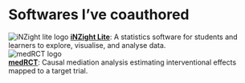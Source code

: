 # Softwares I've coauthored

<div class="package"> 
<img src="inzight_hex.png" alt="iNZight lite logo"> 
<span><a href="https://lite.docker.stat.auckland.ac.nz/" target="_blank">
<strong>iNZight Lite</strong></a>: A statistics software for students and learners to explore, visualise, and analyse data.</span> </div>

<div class="package">
<img src="medRCT.png" alt="medRCT logo">  
<span>
<a href="https://t0ngchen.github.io/medRCT/" target="_blank"><strong>medRCT</strong></a>: Causal mediation analysis estimating interventional effects mapped to a target trial.</span></div>